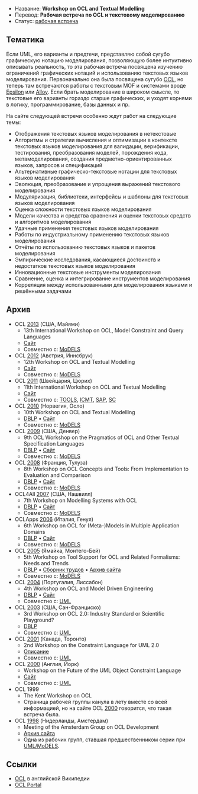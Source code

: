 * Название: '''Workshop on OCL and Textual Modelling'''
* Перевод: '''Рабочая встреча по OCL и текстовому моделированию'''
* Статус: [[Workshop|рабочая встреча]]

== Тематика ==
Если UML, его варианты и предтечи, представляю собой сугубо графическую нотацию моделирования, позволяющую более интуитивно описывать реальность, то эта рабочая встреча посвящена изучению ограничений графических нотаций и использованию текстовых языков моделирования. Первоначально она была посвящена сугубо [http://www-st.inf.tu-dresden.de/ocl/ OCL], но теперь там встречаются работы с текстовым MOF и системами вроде [http://www.eclipse.org/epsilon/ Epsilon] или [http://alloy.mit.edu/alloy/ Alloy]. Если брать моделирование в широком смысле, то текстовые его варианты гораздо старше графических, и уходят корнями в логику, программирование, базы данных и пр.

На сайте следующей встречи особенно ждут работ на следующие темы:
* Отображения текстовых языков моделирования в нетекстовые
* Алгоритмы и стратегии вычисления и оптимизации в контексте текстовых языков моделирования для валидации, верификации, тестирования, преобразования моделей, порождения кода, метамоделирования, создания предметно-ориентированных языков, запросов и спецификаций
* Альтернативные графическо-текстовые нотации для текстовых языков моделирования
* Эволюция, преобразование и упрощения выражений текстового моделирования
* Модуляризация, библиотеки, интерфейсы и шаблоны для текстовых языков моделирования
* Оценка сложности текстовых языков моделирования
* Модели качества и средства сравнения и оценки текстовых средств и алгоритмов моделирования
* Удачные применения текстовых языков моделирования
* Работы по индустриальному применению текстовых языков моделирования
* Отчёты по использованию текстовых языков и пакетов моделирования
* Эмпирические исследования, касающиеся достоинств и недостатков текстовых языков моделирования
* Инновационные текстовые инструменты моделирования
* Сравнение, оценка и интегрирование инструментов моделирования
* Корреляция между использованными для моделирования языками и решёнными задачами

== Архив ==
* OCL [[2013]] (США, Майями)
** 13th International Workshop on OCL, Model Constraint and Query Languages
** [http://ocl2013.inf.mit.bme.hu/ Сайт]
** Совместно с: [[MoDELS]]
* OCL [[2012]] (Австрия, Иннсбрук)
** 12th Workshop on OCL and Textual Modelling
** [http://st.inf.tu-dresden.de/OCL2012/ Сайт]
** Совместно с: [[MoDELS]]
* OCL [[2011]] (Швейцария, Цюрих)
** 11th International Workshop on OCL and Textual Modelling 
** [http://gres.uoc.edu/OCL2011/ Сайт]
** Совместно с: [[TOOLS]], [[ICMT]], [[SAP]], [[SC]]
* OCL [[2010]] (Норвегия, Осло)
** 10th Workshop on OCL and Textual Modelling
** [http://dblp.uni-trier.de/db/conf/models/models2010w.html DBLP] • [http://modeling-languages.com/events/OCLWorkshop2010/ Сайт]
** Совместно с: [[MoDELS]]
* OCL [[2009]] (США, Денвер)
** 9th OCL Workshop on the Pragmatics of OCL and Other Textual Specification Languages
** [http://dblp.uni-trier.de/db/conf/models/models2009w.html DBLP] • [http://modeling-languages.com/events/OCLWorkshop2009/ Сайт]
** Совместно с: [[MoDELS]]
* OCL [[2008]] (Франция, Тулуза)
** 8th Workshop on OCL Concepts and Tools: From Implementation to Evaluation and Comparison
** [http://dblp.uni-trier.de/db/conf/models/models2008w.html DBLP] • [http://fots.ua.ac.be/events/ocl2008/ Сайт]
** Совместно с: [[MoDELS]]
* OCL4All [[2007]] (США, Нашвилл)
** 7th Workshop on Modelling Systems with OCL
** [http://dblp.uni-trier.de/db/conf/models/models2007w.html DBLP] • [http://st.inf.tu-dresden.de/Ocl4All2007/ Сайт]
** Совместно с: [[MoDELS]]
* OCLApps [[2006]] (Италия, Генуя)
** 6th Workshop on OCL for (Meta-)Models in Multiple Application Domains
** [http://dblp.uni-trier.de/db/conf/models/models2006w.html DBLP] • [http://st.inf.tu-dresden.de/OCLApps2006/ Сайт]
** Совместно с: [[MoDELS]]
* OCL [[2005]] (Ямайка, Монтего-Бей)
** 5th Workshop on Tool Support for OCL and Related Formalisms: Needs and Trends
** [http://dblp.uni-trier.de/db/conf/uml/models2005se.html DBLP] • [http://citeseerx.ist.psu.edu/viewdoc/download?doi=10.1.1.175.1503&rep=rep1&type=pdf Сборник трудов] • [http://web.archive.org/web/20070206060141/http://lgl.epfl.ch/members/baar/oclwsAtModels05/ Архив сайта]
** Совместно с: [[MoDELS]]
* OCL [[2004]] (Португалия, Лиссабон)
** 4th Workshop on OCL and Model Driven Engineering
** [http://dblp.uni-trier.de/db/conf/uml/ml2004.html DBLP] • [http://www.cs.kent.ac.uk/projects/ocl/oclmdewsuml04/ Сайт]
** Совместно с: [[MoDELS|UML]]
* OCL [[2003]] (США, Сан-Франциско)
** 3rd Workshop on OCL 2.0: Industry Standard or Scientific Playground?
** [http://dblp.uni-trier.de/db/journals/entcs/entcs102.html DBLP]
** Совместно с: [[MoDELS|UML]]
* OCL [[2001]] (Канада, Торонто)
** 2nd Workshop on the Constraint Language for UML 2.0
** [http://www.cs.toronto.edu/uml2001/workshop.html Описание]
** Совместно с: [[MoDELS|UML]]
* OCL [[2000]] (Англия, Йорк)
** Workshop on the Future of the UML Object Constraint Language
** [http://www.comp.brad.ac.uk/research/OCL2000/index.html Сайт]
** Совместно с: [[MoDELS|UML]]
* OCL 1999
** The Kent Workshop on OCL
** Страница рабочей группы канула в лету вместе со всей информацией, но на сайте OCL [[2000]] говорится, что такая встреча была.
* OCL [[1998]] (Нидерланды, Амстердам)
** Meeting of the Amsterdam Group on OCL Development
** [http://web.archive.org/web/20050327085952/http://www.trireme.com/amsterdam/19981112mtg.htm Архив сайта]
** Одна из рабочих групп, ставшая предшественником серии при [[MoDELS|UML/MoDELS]].

== Ссылки ==
* [http://en.wikipedia.org/wiki/Object_Constraint_Language OCL] в английской Википедии
* [http://www-st.inf.tu-dresden.de/ocl/ OCL Portal]
